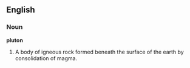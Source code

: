 ==English==

===Noun===

'''pluton'''

#A body of igneous rock formed beneath the surface of the earth by consolidation of magma.